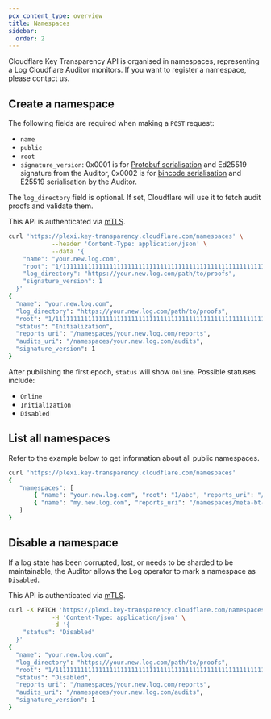 ```yaml
---
pcx_content_type: overview
title: Namespaces
sidebar:
  order: 2
---
```


Cloudflare Key Transparency API is organised in namespaces, representing a Log Cloudflare Auditor monitors. If you want to register a namespace, please contact us.

## Create a namespace

The following fields are required when making a `POST` request:

- `name`
- `public`
- `root`
- `signature_version`: 0x0001 is for [Protobuf serialisation](https://github.com/cloudflare/plexi/blob/main/plexi_core/src/proto/specs/types.proto) and Ed25519 signature from the Auditor, 0x0002 is for [bincode serialisation](https://github.com/bincode-org/bincode/blob/trunk/docs/spec.md) and E25519 serialisation by the Auditor.

The `log_directory` field is optional. If set, Cloudflare will use it to fetch audit proofs and validate them.

This API is authenticated via [mTLS](https://www.cloudflare.com/learning/access-management/what-is-mutual-tls/).

```sh
curl 'https://plexi.key-transparency.cloudflare.com/namespaces' \
        	--header 'Content-Type: application/json' \
        	--data '{
 	"name": "your.new.log.com",
 	"root": "1/1111111111111111111111111111111111111111111111111111111111111111",
 	"log_directory": "https://your.new.log.com/path/to/proofs",
	"signature_version": 1
  }'
{
  "name": "your.new.log.com",
  "log_directory": "https://your.new.log.com/path/to/proofs",
  "root": "1/1111111111111111111111111111111111111111111111111111111111111111",
  "status": "Initialization",
  "reports_uri": "/namespaces/your.new.log.com/reports",
  "audits_uri": "/namespaces/your.new.log.com/audits",
  "signature_version": 1
}
```

After publishing the first epoch, `status` will show `Online`. Possible statuses include:
- `Online`
- `Initialization`
- `Disabled`

## List all namespaces

Refer to the example below to get information about all public namespaces.

```sh
curl 'https://plexi.key-transparency.cloudflare.com/namespaces'
{
   "namespaces": [
       { "name": "your.new.log.com", "root": "1/abc", "reports_uri": "/namespaces/your.new.log.com/reports", "audits_uri": "/namespaces/your.new.log.com/audits", "log_directory": "https://your.new.log.com/path/to/proofs", "status": "online" },
       { "name": "my.new.log.com", "reports_uri": "/namespaces/meta-bt-2024/reports", "audits_uri": "/namespaces/meta-bt-2024/audits", "status": "initialization" }
   ]
}
```

## Disable a namespace

If a log state has been corrupted, lost, or needs to be sharded to be maintainable, the Auditor allows the Log operator to mark a namespace as `Disabled`.

This API is authenticated via [mTLS](https://www.cloudflare.com/learning/access-management/what-is-mutual-tls/).


```sh
curl -X PATCH 'https://plexi.key-transparency.cloudflare.com/namespaces/{namespace}' \
        	-H 'Content-Type: application/json' \
        	-d '{
 	"status": "Disabled"
  }'
{
  "name": "your.new.log.com",
  "log_directory": "https://your.new.log.com/path/to/proofs",
  "root": "1/1111111111111111111111111111111111111111111111111111111111111111",
  "status": "Disabled",
  "reports_uri": "/namespaces/your.new.log.com/reports",
  "audits_uri": "/namespaces/your.new.log.com/audits",
  "signature_version": 1
}
```